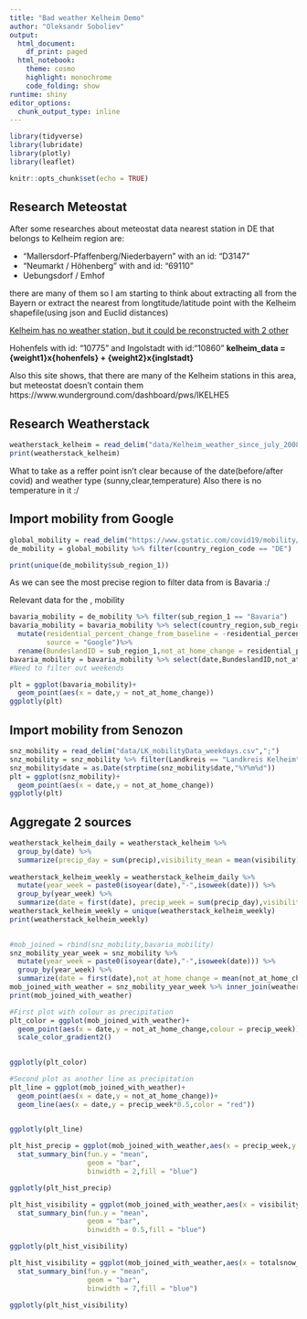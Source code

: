 ```yaml
---
title: "Bad weather Kelheim Demo"
author: "Oleksandr Soboliev"
output:
  html_document:
    df_print: paged
  html_notebook:
    theme: cosmo
    highlight: monochrome
    code_folding: show
runtime: shiny
editor_options:
  chunk_output_type: inline
---
```

```r
library(tidyverse)
library(lubridate)
library(plotly)
library(leaflet)

knitr::opts_chunk$set(echo = TRUE)
```


## **Research Meteostat**
After some researches about meteostat data nearest station in DE that belongs to Kelheim region 
are:

* "Mallersdorf-Pfaffenberg/Niederbayern" with an id: "D3147"
* "Neumarkt / Höhenberg" with and id: "69110"
* Uebungsdorf / Emhof

there are many of them so I am starting to think about extracting all from the Bayern or extract the nearest from longtitude/latitude point with the Kelheim shapefile(using json and Euclid distances) 

[Kelheim has no weather station, but it could be reconstructed with 2 other](https://weatherspark.com/y/70370/Average-Weather-in-Kelheim-Germany-Year-Round)

Hohenfels with id: "10775" and Ingolstadt with id:"10860"
**kelheim_data = {weight1}x{hohenfels} + {weight2}x{inglstadt}**

Also this site shows, that there are many of the Kelheim stations in this area, but meteostat doesn't contain them
https://www.wunderground.com/dashboard/pws/IKELHE5



## **Research Weatherstack**

```r
weatherstack_kelheim = read_delim("data/Kelheim_weather_since_july_2008.csv",delim = ",")
print(weatherstack_kelheim)
```
What to take as a reffer point isn't clear because of the date(before/after covid) and weather type (sunny,clear,temperature)
Also there is no temperature in it :/

## **Import mobility from Google**
```r
global_mobility = read_delim("https://www.gstatic.com/covid19/mobility/Global_Mobility_Report.csv",",")
de_mobility = global_mobility %>% filter(country_region_code == "DE")
```

```r
print(unique(de_mobility$sub_region_1))

```
As we can see the most precise region to filter data from is Bavaria :/

Relevant data for the , mobility

```r
bavaria_mobility = de_mobility %>% filter(sub_region_1 == "Bavaria")
bavaria_mobility = bavaria_mobility %>% select(country_region,sub_region_1,date,residential_percent_change_from_baseline) %>%
  mutate(residential_percent_change_from_baseline = -residential_percent_change_from_baseline,
         source = "Google")%>%
  rename(BundeslandID = sub_region_1,not_at_home_change = residential_percent_change_from_baseline)
bavaria_mobility = bavaria_mobility %>% select(date,BundeslandID,not_at_home_change,source)
#Need to filter out weekends

plt = ggplot(bavaria_mobility)+
  geom_point(aes(x = date,y = not_at_home_change))
ggplotly(plt)
```
## **Import mobility from Senozon**

```r
snz_mobility = read_delim("data/LK_mobilityData_weekdays.csv",";")
snz_mobility = snz_mobility %>% filter(Landkreis == "Landkreis Kelheim") %>% mutate(source = "senozon") %>% select(-outOfHomeDuration) %>% rename(not_at_home_change = percentageChangeComparedToBeforeCorona)
snz_mobility$date = as.Date(strptime(snz_mobility$date,"%Y%m%d"))
plt = ggplot(snz_mobility)+
  geom_point(aes(x = date,y = not_at_home_change))
ggplotly(plt)
```



## **Aggregate 2 sources**

```r
weatherstack_kelheim_daily = weatherstack_kelheim %>%
  group_by(date) %>%
  summarize(precip_day = sum(precip),visibility_mean = mean(visibility),totalsnow_daily = mean(totalsnow_daily))
  
weatherstack_kelheim_weekly = weatherstack_kelheim_daily %>% 
  mutate(year_week = paste0(isoyear(date),"-",isoweek(date))) %>%
  group_by(year_week) %>%
  summarize(date = first(date), precip_week = sum(precip_day),visibility_mean = mean(visibility_mean),totalsnow_weekly =sum( totalsnow_daily))
weatherstack_kelheim_weekly = unique(weatherstack_kelheim_weekly)
print(weatherstack_kelheim_weekly)
  
```

```r
#mob_joined = rbind(snz_mobility,bavaria_mobility)
snz_mobility_year_week = snz_mobility %>% 
  mutate(year_week = paste0(isoyear(date),"-",isoweek(date))) %>%
  group_by(year_week) %>%
  summarize(date = first(date),not_at_home_change = mean(not_at_home_change))
mob_joined_with_weather = snz_mobility_year_week %>% inner_join(weatherstack_kelheim_weekly, by = "year_week") %>% select(-date.y) %>% rename(date = date.x)
print(mob_joined_with_weather)

```

```r
#First plot with colour as precipitation
plt_color = ggplot(mob_joined_with_weather)+
  geom_point(aes(x = date,y = not_at_home_change,colour = precip_week))+
  scale_color_gradient2()
  

ggplotly(plt_color)
```

```r
#Second plot as another line as precipitation
plt_line = ggplot(mob_joined_with_weather)+
  geom_point(aes(x = date,y = not_at_home_change))+
  geom_line(aes(x = date,y = precip_week*0.5,color = "red"))
  

ggplotly(plt_line)
```


```r
plt_hist_precip = ggplot(mob_joined_with_weather,aes(x = precip_week,y = not_at_home_change))+
  stat_summary_bin(fun.y = "mean",
                   geom = "bar",
                   binwidth = 2,fill = "blue")

ggplotly(plt_hist_precip)
```


```r
plt_hist_visibility = ggplot(mob_joined_with_weather,aes(x = visibility_mean,y = not_at_home_change))+
  stat_summary_bin(fun.y = "mean",
                   geom = "bar",
                   binwidth = 0.5,fill = "blue")

ggplotly(plt_hist_visibility)
```

```r
plt_hist_visibility = ggplot(mob_joined_with_weather,aes(x = totalsnow_weekly,y = not_at_home_change))+
  stat_summary_bin(fun.y = "mean",
                   geom = "bar",
                   binwidth = 7,fill = "blue")

ggplotly(plt_hist_visibility)
```